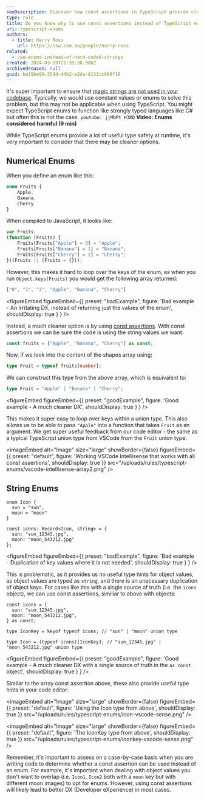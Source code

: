 ```yaml
---
seoDescription: Discover how const assertions in TypeScript provide cleaner type safety and developer experience compared to traditional enums.
type: rule
title: Do you know why to use const assertions instead of TypeScript enums?
uri: typescript-enums
authors:
  - title: Harry Ross
    url: https://ssw.com.au/people/harry-ross
related:
  - use-enums-instead-of-hard-coded-strings
created: 2024-03-19T21:39:38.906Z
archivedreason: null
guid: ba19be99-354d-44b2-a2da-4131cc660f18
---
```

It's super important to ensure that [magic strings are not used in your codebase](/use-enums-instead-of-hard-coded-strings/). Typically, we would use constant values or enums to solve this problem, but this may not be applicable when using TypeScript. You might expect TypeScript enums to function like strongly typed languages like C# but often this is not the case.
`youtube: jjMbPt_H3RQ`
**Video: Enums considered harmful (9 min)**

While TypeScript enums provide a lot of useful type safety at runtime, it's very important to consider that there may be cleaner options.

## Numerical Enums

When you define an enum like this:

```ts
enum Fruits {
    Apple,
    Banana,
    Cherry
}
```

When compiled to JavaScript, it looks like:

```js
var Fruits;
(function (Fruits) {
    Fruits[Fruits["Apple"] = 0] = "Apple";
    Fruits[Fruits["Banana"] = 1] = "Banana";
    Fruits[Fruits["Cherry"] = 2] = "Cherry";
})(Fruits || (Fruits = {}));
```

However, this makes it hard to loop over the keys of the enum, as when you run `Object.keys(Fruits)` you would get the following array returned:

```ts
["0", "1", "2", "Apple", "Banana", "Cherry"]
```

<figureEmbed figureEmbed={{
  preset: "badExample",
  figure: 'Bad example - An irritating DX, instead of returning just the values of the enum',
  shouldDisplay: true
} } />


Instead, a much cleaner option is by using [const assertions](https://www.typescriptlang.org/docs/handbook/release-notes/typescript-3-4.html#const-assertions). With const assertions we can be sure the code is using the string values we want:

```ts
const fruits = ["Apple", "Banana", "Cherry"] as const;
```

Now, if we look into the content of the shapes array using:

```ts
type Fruit = typeof fruits[number];
```

We can construct this type from the above array, which is equivalent to:

```ts
type Fruit = "Apple" | "Banana" | "Cherry";
```

<figureEmbed figureEmbed={{
  preset: "goodExample",
  figure: 'Good example - A much cleaner DX',
  shouldDisplay: true
} } />


This makes it super easy to loop over keys within a union type. This also allows us to be able to pass `"Apple"` into a function that takes `Fruit` as an argument. We get super useful feedback from our code editor - the same as a typical TypeScript union type from VSCode from the `Fruit` union type:


<imageEmbed
  alt="Image"
  size="large"
  showBorder={false}
  figureEmbed={{
    preset: "default",
    figure: 'Working VSCode Intellisense that works with all const assertions',
    shouldDisplay: true
  }}
  src="/uploads/rules/typescript-enums/vscode-intellisense-array2.png"
/>

## String Enums

```tsx
enum Icon {
  sun = "sun",
  moon = "moon"
}

const icons: Record<Icon, string> = {
  sun: "sun_12345.jpg",
  moon: "moon_543212.jpg"
};
```

<figureEmbed figureEmbed={{
  preset: "badExample",
  figure: 'Bad example - Duplication of key values where it is not needed',
  shouldDisplay: true
} } />


This is problematic, as it provides us no useful type hints for object values, as object values are typed as `string`, and there is an unecessary duplication of object keys. For cases like this with a single source of truth (i.e. the `icons` object), we can use const assertions, similiar to above with objects:

```tsx
const icons = {
  sun: "sun_12345.jpg",
  moon: "moon_543212.jpg",
} as const;

type IconKey = keyof typeof icons; // "sun" | "moon" union type

type Icon = (typeof icons)[IconKey]; // "sun_12345.jpg" | "moon_543212.jpg" union type
```

<figureEmbed figureEmbed={{
  preset: "goodExample",
  figure: 'Good example - A much cleaner DX with a single source of truth in the `as const` object',
  shouldDisplay: true
} } />


Similar to the array const assertion above, these also provide useful type hints in your code editor:


<imageEmbed
  alt="Image"
  size="large"
  showBorder={false}
  figureEmbed={{
    preset: "default",
    figure: 'Using the Icon type from above',
    shouldDisplay: true
  }}
  src="/uploads/rules/typescript-enums/icon-vscode-sense.png"
/>


<imageEmbed
  alt="Image"
  size="large"
  showBorder={false}
  figureEmbed={{
    preset: "default",
    figure: 'The IconKey type from above',
    shouldDisplay: true
  }}
  src="/uploads/rules/typescript-enums/iconkey-vscode-sense.png"
/>

Remember, it's important to assess on a case-by-case basis when you are writing code to determine whether a const assertion can be used instead of an enum. For example, it's important when dealing with object values you don't want to overlap (i.e. `Icon1`, `Icon2` both with a `moon` key but with different moon images) to opt for enums. However, using const assertions will likely lead to better DX (Developer eXperience) in most cases.